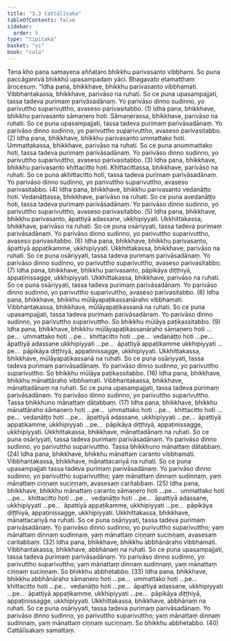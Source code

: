 ```yaml
---
title: "3.3 Cattālīsaka"
tableOfContents: false
sidebar:
  order: 5
type: "tipitaka"
basket: "vi"
book: "cula"
---
```



<DynamicBreadcrumb />

<Division number="160" book="cula" bookNo="4" page="154">

<Paragraph number="673" book="cula">
Tena kho pana samayena aññataro bhikkhu parivasanto vibbhami. So puna paccāgantvā bhikkhū upasampadaṃ yāci. Bhagavato etamatthaṃ ārocesuṃ.
</Paragraph>

<Paragraph number="674" book="cula">
“Idha pana, bhikkhave, bhikkhu parivasanto vibbhamati. Vibbhantakassa, bhikkhave, parivāso na ruhati. So ce puna upasampajjati, tassa tadeva purimaṃ parivāsadānaṃ. Yo parivāso dinno sudinno, yo parivuttho suparivuttho, avaseso parivasitabbo. (1)
</Paragraph>

<Paragraph number="675" book="cula">
Idha pana, bhikkhave, bhikkhu parivasanto sāmaṇero hoti. Sāmaṇerassa, bhikkhave, parivāso na ruhati. So ce puna upasampajjati, tassa tadeva purimaṃ parivāsadānaṃ. Yo parivāso dinno sudinno, yo parivuttho suparivuttho, avaseso parivasitabbo. (2)
</Paragraph>

<Paragraph number="676" book="cula">
Idha pana, bhikkhave, bhikkhu parivasanto ummattako hoti. Ummattakassa, bhikkhave, parivāso na ruhati. So ce puna anummattako hoti, tassa tadeva purimaṃ parivāsadānaṃ. Yo parivāso dinno sudinno, yo parivuttho suparivuttho, avaseso parivasitabbo. (3)
</Paragraph>

<Paragraph number="677" book="cula">
Idha pana, bhikkhave, bhikkhu parivasanto khittacitto hoti. Khittacittassa, bhikkhave, parivāso na ruhati. So ce puna akhittacitto hoti, tassa tadeva purimaṃ parivāsadānaṃ. Yo parivāso dinno sudinno, yo parivuttho suparivuttho, avaseso parivasitabbo. (4)
</Paragraph>

<Paragraph number="678" book="cula">
Idha pana, bhikkhave, bhikkhu parivasanto vedanāṭṭo hoti. Vedanāṭṭassa, bhikkhave, parivāso na ruhati. So ce puna avedanāṭṭo hoti, tassa tadeva purimaṃ parivāsadānaṃ. Yo parivāso dinno sudinno, yo parivuttho suparivuttho, avaseso parivasitabbo. (5)
</Paragraph>

<Paragraph number="679" book="cula">
Idha pana, bhikkhave, bhikkhu parivasanto, āpattiyā adassane, ukkhipiyyati. Ukkhittakassa, bhikkhave, parivāso na ruhati. So ce puna osāriyyati, tassa tadeva purimaṃ parivāsadānaṃ. Yo parivāso dinno sudinno, yo parivuttho suparivuttho, avaseso parivasitabbo. (6)
</Paragraph>

<Paragraph number="680" book="cula">
Idha pana, bhikkhave, bhikkhu parivasanto, āpattiyā appaṭikamme, ukkhipiyyati. Ukkhittakassa, bhikkhave, parivāso na ruhati. So ce puna osāriyyati, tassa tadeva purimaṃ parivāsadānaṃ. Yo parivāso dinno sudinno, yo parivuttho suparivuttho, avaseso parivasitabbo. (7)
</Paragraph>

<Paragraph number="681" book="cula">
Idha pana, bhikkhave, bhikkhu parivasanto, pāpikāya diṭṭhiyā, appaṭinissagge, ukkhipiyyati. Ukkhittakassa, bhikkhave, parivāso na ruhati. So ce puna osāriyyati, tassa tadeva purimaṃ parivāsadānaṃ. Yo parivāso dinno sudinno, yo parivuttho suparivuttho, avaseso parivasitabbo. (8)
</Paragraph>

</Division>
<Division number="161" book="cula" bookNo="4" page="156">

<Paragraph number="682" book="cula">
Idha pana, bhikkhave, bhikkhu mūlāyapaṭikassanāraho vibbhamati. Vibbhantakassa, bhikkhave, mūlāyapaṭikassanā na ruhati. So ce puna upasampajjati, tassa tadeva purimaṃ parivāsadānaṃ. Yo parivāso dinno sudinno, yo parivuttho suparivuttho. So bhikkhu mūlāya paṭikassitabbo. (9)
</Paragraph>

<Paragraph number="683" book="cula">
Idha pana, bhikkhave, bhikkhu mūlāyapaṭikassanāraho sāmaṇero hoti …pe…  ummattako hoti …pe…  khittacitto hoti …pe…  vedanāṭṭo hoti …pe…  āpattiyā adassane ukkhipiyyati …pe…  āpattiyā appaṭikamme ukkhipiyyati …pe…  pāpikāya diṭṭhiyā, appaṭinissagge, ukkhipiyyati. Ukkhittakassa, bhikkhave, mūlāyapaṭikassanā na ruhati. So ce puna osāriyyati, tassa tadeva purimaṃ parivāsadānaṃ. Yo parivāso dinno sudinno, yo parivuttho suparivuttho. So bhikkhu mūlāya paṭikassitabbo. (16)
</Paragraph>

</Division>
<Division number="162" book="cula" bookNo="4" page="156">

<Paragraph number="684" book="cula">
Idha pana, bhikkhave, bhikkhu mānattāraho vibbhamati. Vibbhantakassa, bhikkhave, mānattadānaṃ na ruhati. So ce puna upasampajjati, tassa tadeva purimaṃ parivāsadānaṃ. Yo parivāso dinno sudinno, yo parivuttho suparivuttho. Tassa bhikkhuno mānattaṃ dātabbaṃ. (17)
</Paragraph>

<Paragraph number="685" book="cula">
Idha pana, bhikkhave, bhikkhu mānattāraho sāmaṇero hoti …pe…  ummattako hoti …pe…  khittacitto hoti …pe…  vedanāṭṭo hoti …pe…  āpattiyā adassane, ukkhipiyyati …pe…  āpattiyā appaṭikamme, ukkhipiyyati …pe…  pāpikāya diṭṭhiyā, appaṭinissagge, ukkhipiyyati. Ukkhittakassa, bhikkhave, mānattadānaṃ na ruhati. So ce puna osāriyyati, tassa tadeva purimaṃ parivāsadānaṃ. Yo parivāso dinno sudinno, yo parivuttho suparivuttho. Tassa bhikkhuno mānattaṃ dātabbaṃ. (24)
</Paragraph>

</Division>
<Division number="163" book="cula" bookNo="4" page="156">

<Paragraph number="686" book="cula">
Idha pana, bhikkhave, bhikkhu mānattaṃ caranto vibbhamati. Vibbhantakassa, bhikkhave, mānattacariyā na ruhati. So ce puna upasampajjati tassa tadeva purimaṃ parivāsadānaṃ. Yo parivāso dinno sudinno, yo parivuttho suparivuttho; yaṃ mānattaṃ dinnaṃ sudinnaṃ, yaṃ mānattaṃ ciṇṇaṃ suciṇṇaṃ, avasesaṃ caritabbaṃ. (25)
</Paragraph>

<Paragraph number="687" book="cula">
Idha pana, bhikkhave, bhikkhu mānattaṃ caranto sāmaṇero hoti …pe…  ummattako hoti …pe…  khittacitto hoti …pe…  vedanāṭṭo hoti …pe…  āpattiyā adassane, ukkhipiyyati …pe…  āpattiyā appaṭikamme, ukkhipiyyati …pe…  pāpikāya diṭṭhiyā, appaṭinissagge, ukkhipiyyati. Ukkhittakassa, bhikkhave, mānattacariyā na ruhati. So ce puna osāriyyati, tassa tadeva purimaṃ parivāsadānaṃ. Yo parivāso dinno sudinno, yo purivuttho suparivuttho; yaṃ mānattaṃ dinnaṃ sudinnaṃ, yaṃ mānattaṃ ciṇṇaṃ suciṇṇaṃ, avasesaṃ caritabbaṃ. (32)
</Paragraph>

</Division>
<Division number="164" book="cula" bookNo="4" page="157">

<Paragraph number="688" book="cula">
Idha pana, bhikkhave, bhikkhu abbhānāraho vibbhamati. Vibbhantakassa, bhikkhave, abbhānaṃ na ruhati. So ce puna upasampajjati, tassa tadeva purimaṃ parivāsadānaṃ. Yo parivāso dinno sudinno, yo parivuttho suparivuttho; yaṃ mānattaṃ dinnaṃ sudinnaṃ, yaṃ mānattaṃ ciṇṇaṃ suciṇṇaṃ. So bhikkhu abbhetabbo. (33)
</Paragraph>

<Paragraph number="689" book="cula">
Idha pana, bhikkhave, bhikkhu abbhānāraho sāmaṇero hoti …pe…  ummattako hoti …pe…  khittacitto hoti …pe…  vedanāṭṭo hoti …pe…  āpattiyā adassane, ukkhipiyyati …pe…  āpattiyā appaṭikamme, ukkhipiyyati …pe…  pāpikāya diṭṭhiyā, appaṭinissagge, ukkhipiyyati. Ukkhittakassa, bhikkhave, abbhānaṃ na ruhati. So ce puna osāriyyati, tassa tadeva purimaṃ parivāsadānaṃ. Yo parivāso dinno sudinno, yo parivuttho suparivuttho; yaṃ mānattaṃ dinnaṃ sudinnaṃ, yaṃ mānattaṃ ciṇṇaṃ suciṇṇaṃ. So bhikkhu abbhetabbo. (40)

</Paragraph>
</Division>

<Paragraph number="690" type="center" book="cula">
Cattālīsakaṃ samattaṃ.
</Paragraph>
